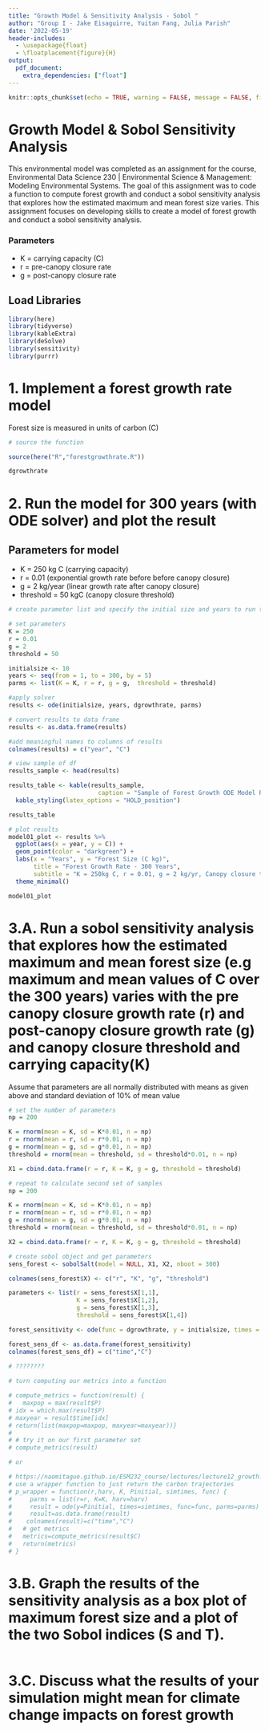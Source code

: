 ```yaml
---
title: "Growth Model & Sensitivity Analysis - Sobol "
author: "Group I - Jake Eisaguirre, Yuitan Fang, Julia Parish"
date: '2022-05-19'
header-includes:
  - \usepackage{float}
  - \floatplacement{figure}{H}
output: 
  pdf_document:
    extra_dependencies: ["float"]
---
```


```r
knitr::opts_chunk$set(echo = TRUE, warning = FALSE, message = FALSE, fig.width=6, fig.height=4, fig.pos='!H')
```

# Growth Model & Sobol Sensitivity Analysis

This environmental model was completed as an assignment for the course, Environmental Data Science 230 | Environmental Science & Management: Modeling Environmental Systems. The goal of this assignment was to code a function to compute forest growth and conduct a sobol sensitivity analysis that explores how the estimated maximum and mean forest size varies. This assignment focuses on developing skills to create a model of forest growth and conduct a sobol sensitivity analysis.

### Parameters

- K = carrying capacity (C)
- r = pre-canopy closure rate
- g = post-canopy closure rate

## Load Libraries
```r

library(here)
library(tidyverse)
library(kableExtra)
library(deSolve)
library(sensitivity)
library(purrr)

```

# 1. Implement a forest growth rate model 
Forest size is measured in units of carbon (C)

```r
# source the function

source(here("R","forestgrowthrate.R"))

dgrowthrate
```

# 2. Run the model for 300 years (with ODE solver) and plot the result

## Parameters for model

- K = 250 kg C (carrying capacity)
- r = 0.01 (exponential growth rate before before canopy closure)
- g = 2 kg/year (linear growth rate after canopy closure)
- threshold = 50 kgC (canopy closure threshold)

```r
# create parameter list and specify the initial size and years to run the model

# set parameters
K = 250
r = 0.01
g = 2
threshold = 50

initialsize <- 10
years <- seq(from = 1, to = 300, by = 5)
parms <- list(K = K, r = r, g = g,  threshold = threshold)

#apply solver
results <- ode(initialsize, years, dgrowthrate, parms)

# convert results to data frame
results <- as.data.frame(results)

#add meaningful names to columns of results
colnames(results) = c("year", "C")

```

```r
# view sample of df
results_sample <- head(results) 

results_table <- kable(results_sample, 
                         caption = "Sample of Forest Growth ODE Model Results") %>% 
  kable_styling(latex_options = "HOLD_position")

results_table

```


```r
# plot results
model01_plot <- results %>% 
  ggplot(aes(x = year, y = C)) +
  geom_point(color = "darkgreen") + 
  labs(x = "Years", y = "Forest Size (C kg)",
       title = "Forest Growth Rate - 300 Years",
       subtitle = "K = 250kg C, r = 0.01, g = 2 kg/yr, Canopy closure threshold = 50 kgC") +
  theme_minimal()

model01_plot
```

# 3.A. Run a sobol sensitivity analysis that explores how the estimated maximum and mean forest size (e.g maximum and mean values of C over the 300 years) varies with the pre canopy closure growth rate (r) and post-canopy closure growth rate (g) and canopy closure threshold and carrying capacity(K)

Assume that parameters are all normally distributed with means as given above and standard deviation of 10% of mean value

```r

# set the number of parameters
np = 200

K = rnorm(mean = K, sd = K*0.01, n = np)
r = rnorm(mean = r, sd = r*0.01, n = np)
g = rnorm(mean = g, sd = g*0.01, n = np)
threshold = rnorm(mean = threshold, sd = threshold*0.01, n = np)

X1 = cbind.data.frame(r = r, K = K, g = g, threshold = threshold)

# repeat to calculate second set of samples
np = 200

K = rnorm(mean = K, sd = K*0.01, n = np)
r = rnorm(mean = r, sd = r*0.01, n = np)
g = rnorm(mean = g, sd = g*0.01, n = np)
threshold = rnorm(mean = threshold, sd = threshold*0.01, n = np)

X2 = cbind.data.frame(r = r, K = K, g = g, threshold = threshold)

```

```r
# create sobol object and get parameters
sens_forest <- sobolSalt(model = NULL, X1, X2, nboot = 300)

colnames(sens_forest$X) <- c("r", "K", "g", "threshold")

parameters <- list(r = sens_forest$X[1,1],
                   K = sens_forest$X[1,2],
                   g = sens_forest$X[1,3],
                   threshold = sens_forest$X[1,4])

forest_sensitivity <- ode(func = dgrowthrate, y = initialsize, times = years, parms = parameters)

forest_sens_df <- as.data.frame(forest_sensitivity)
colnames(forest_sens_df) = c("time","C")
```

```r
# ????????
  
# turn computing our metrics into a function

# compute_metrics = function(result) {
#   maxpop = max(result$P)
# idx = which.max(result$P)
# maxyear = result$time[idx]
# return(list(maxpop=maxpop, maxyear=maxyear))}
# 
# # try it on our first parameter set
# compute_metrics(result)

# or

# https://naomitague.github.io/ESM232_course/lectures/lecture12_growth.html#(5)
# use a wrapper function to just return the carbon trajectories
# p_wrapper = function(r,harv, K, Pinitial, simtimes, func) {
#     parms = list(r=r, K=K, harv=harv)
#     result = ode(y=Pinitial, times=simtimes, func=func, parms=parms) 
#     result=as.data.frame(result)
#    colnames(result)=c("time","C")
#   # get metrics
#   metrics=compute_metrics(result$C)
#   return(metrics)
# }
```


# 3.B. Graph the results of the sensitivity analysis as a box plot of maximum forest size and a plot of the two Sobol indices (S and T). 

```r

```


# 3.C. Discuss what the results of your simulation might mean for climate change impacts on forest growth
